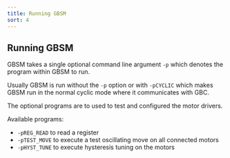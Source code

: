 ```yaml
---
title: Running GBSM
sort: 4
---
```



## Running GBSM

GBSM takes a single optional command line argument `-p` which denotes the program within GBSM to run.

Usually GBSM is run without the `-p` option or with `-pCYCLIC` which makes GBSM run in the normal cyclic mode where it communicates with GBC.

The optional programs are to used to test and configured the motor drivers.

Available programs:

* `-pREG_READ` to read a register
* `-pTEST_MOVE` to execute a test oscillating move on all connected motors
* `-pHYST_TUNE` to execute hysteresis tuning on the motors








